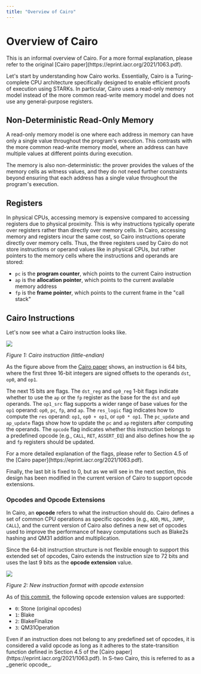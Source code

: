 ```yaml
---
title: "Overview of Cairo"
---
```


# Overview of Cairo

<Callout type="info">
This is an informal overview of Cairo. For a more formal explanation, please refer to the original [Cairo paper](https://eprint.iacr.org/2021/1063.pdf).
</Callout>

Let's start by understanding how Cairo works. Essentially, Cairo is a Turing-complete CPU architecture specifically designed to enable efficient proofs of execution using STARKs. In particular, Cairo uses a read-only memory model instead of the more common read-write memory model and does not use any general-purpose registers.

## Non-Deterministic Read-Only Memory

A read-only memory model is one where each address in memory can have only a single value throughout the program's execution. This contrasts with the more common read-write memory model, where an address can have multiple values at different points during execution.

The memory is also non-deterministic: the prover provides the values of the memory cells as witness values, and they do not need further constraints beyond ensuring that each address has a single value throughout the program's execution.

## Registers

In physical CPUs, accessing memory is expensive compared to accessing registers due to physical proximity. This is why instructions typically operate over registers rather than directly over memory cells. In Cairo, accessing memory and registers incur the same cost, so Cairo instructions operate directly over memory cells. Thus, the three registers used by Cairo do not store instructions or operand values like in physical CPUs, but rather pointers to the memory cells where the instructions and operands are stored:

- `pc` is the **program counter**, which points to the current Cairo instruction
- `ap` is the **allocation pointer**, which points to the current available memory address
- `fp` is the **frame pointer**, which points to the current frame in the "call stack"

## Cairo Instructions

Let's now see what a Cairo instruction looks like.

![](./cairo-instruction.png)

*Figure 1: Cairo instruction (little-endian)*

As the figure above from the [Cairo paper](https://eprint.iacr.org/2021/1063.pdf) shows, an instruction is 64 bits, where the first three 16-bit integers are signed offsets to the operands `dst`, `op0`, and `op1`.

The next 15 bits are flags. The `dst_reg` and `op0_reg` 1-bit flags indicate whether to use the `ap` or the `fp` register as the base for the `dst` and `op0` operands. The `op1_src` flag supports a wider range of base values for the `op1` operand: `op0`, `pc`, `fp`, and `ap`. The `res_logic` flag indicates how to compute the `res` operand: `op1`, `op0 + op1`, or `op0 * op1`. The `pc_update` and `ap_update` flags show how to update the `pc` and `ap` registers after computing the operands. The `opcode` flag indicates whether this instruction belongs to a predefined opcode (e.g., `CALL`, `RET`, `ASSERT_EQ`) and also defines how the `ap` and `fp` registers should be updated.

<Callout type="info">
For a more detailed explanation of the flags, please refer to Section 4.5 of the [Cairo paper](https://eprint.iacr.org/2021/1063.pdf).
</Callout>

Finally, the last bit is fixed to 0, but as we will see in the next section, this design has been modified in the current version of Cairo to support opcode extensions.

### Opcodes and Opcode Extensions

In Cairo, an **opcode** refers to what the instruction should do. Cairo defines a set of common CPU operations as specific opcodes (e.g., `ADD`, `MUL`, `JUMP`, `CALL`), and the current version of Cairo also defines a new set of opcodes used to improve the performance of heavy computations such as Blake2s hashing and QM31 addition and multiplication.

Since the 64-bit instruction structure is not flexible enough to support this extended set of opcodes, Cairo extends the instruction size to 72 bits and uses the last 9 bits as the **opcode extension** value.

![](./opcode-extension.png)

*Figure 2: New instruction format with opcode extension*

As of [this commit](https://github.com/starkware-libs/stwo-cairo/blob/b712c77887f8f8ce0d39a8a9741221c89846836e/stwo_cairo_prover/crates/adapter/src/decode.rs#L4), the following opcode extension values are supported:

- `0`: Stone (original opcodes)
- `1`: Blake
- `2`: BlakeFinalize
- `3`: QM31Operation

<Callout type="info">
Even if an instruction does not belong to any predefined set of opcodes, it is considered a valid opcode as long as it adheres to the state-transition function defined in Section 4.5 of the [Cairo paper](https://eprint.iacr.org/2021/1063.pdf). In S-two Cairo, this is referred to as a _generic opcode_.
</Callout>
